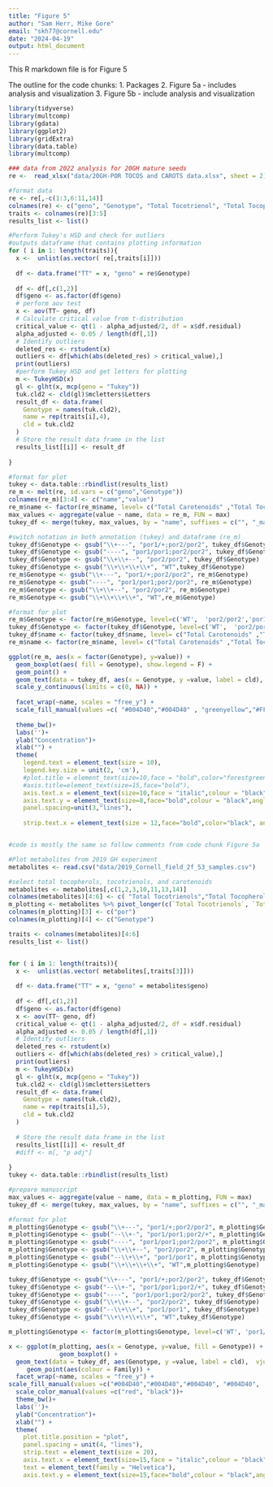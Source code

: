 ```yaml
---
title: "Figure 5"
author: "Sam Herr, Mike Gore"
email: "skh77@cornell.edu"
date: "2024-04-19"
output: html_document
---
```


This R markdown file is for Figure 5

The outline for the code chunks:
1. Packages
2. Figure 5a - includes analysis and visualization
3. Figure 5b - include analysis and visualization

```r
library(tidyverse)
library(multcomp)
library(gdata)
library(ggplot2)
library(gridExtra)
library(data.table)
library(multcomp)
```

```r
### data from 2022 analysis for 20GH mature seeds
re <-  read_xlsx("data/20GH-POR TOCOS and CAROTS data.xlsx", sheet = 2)[,-c(2,7:9)]

#format data
re <- re[,-c(1:3,6:11,14)]
colnames(re) <- c("geno", "Genotype", "Total Tocotrienol", "Total Tocopherol", "Total Carotenoids")
traits <- colnames(re)[3:5]
results_list <- list()

#Perform Tukey's HSD and check for outliers
#outputs dataframe that contains plotting information
for ( i in 1: length(traits)){
  x <-  unlist(as.vector( re[,traits[i]]))
  
  df <- data.frame("TT" = x, "geno" = re$Genotype)
  
  df <- df[,c(1,2)]
  df$geno <- as.factor(df$geno)
  # perform aov test
  x <- aov(TT~ geno, df)
  # Calculate critical value from t-distribution
  critical_value <- qt(1 - alpha_adjusted/2, df = x$df.residual)
  alpha_adjusted <- 0.05 / length(df[,1])
  # Identify outliers
  deleted_res <- rstudent(x)
  outliers <- df[which(abs(deleted_res) > critical_value),]
  print(outliers)
  #perform Tukey HSD and get letters for plotting
  m <- TukeyHSD(x)
  gl <- glht(x, mcp(geno = "Tukey"))
  tuk.cld2 <- cld(gl)$mcletters$Letters
  result_df <- data.frame(
    Genotype = names(tuk.cld2),
    name = rep(traits[i],4),
    cld = tuk.cld2
  )
  # Store the result data frame in the list
  results_list[[i]] <- result_df
  
}

#format for plot
tukey <- data.table::rbindlist(results_list)
re_m <- melt(re, id.vars = c("geno","Genotype"))
colnames(re_m)[3:4] <- c("name","value")
re_m$name <- factor(re_m$name, level= c("Total Carotenoids" ,"Total Tocotrienol","Total Tocopherol"))
max_values <- aggregate(value ~ name, data = re_m, FUN = max)
tukey_df <- merge(tukey, max_values, by = "name", suffixes = c("", "_max"))

#switch notation in both annotation (tukey) and dataframe (re_m)
tukey_df$Genotype <- gsub("\\+---", "por1/+;por2/por2", tukey_df$Genotype)
tukey_df$Genotype <- gsub("----", "por1/por1;por2/por2", tukey_df$Genotype)
tukey_df$Genotype <- gsub("\\+\\+--", "por2/por2", tukey_df$Genotype)
tukey_df$Genotype <- gsub("\\+\\+\\+\\+", "WT",tukey_df$Genotype)
re_m$Genotype <- gsub("\\+---", "por1/+;por2/por2", re_m$Genotype)
re_m$Genotype <- gsub("----", "por1/por1;por2/por2", re_m$Genotype)
re_m$Genotype <- gsub("\\+\\+--", "por2/por2", re_m$Genotype)
re_m$Genotype <- gsub("\\+\\+\\+\\+", "WT",re_m$Genotype)

#format for plot
re_m$Genotype <- factor(re_m$Genotype, level=c('WT',  'por2/por2','por1/+;por2/por2',  'por1/por1;por2/por2'  ))
tukey_df$Genotype <- factor(tukey_df$Genotype, level=c('WT',  'por2/por2','por1/+;por2/por2',  'por1/por1;por2/por2'  ))
tukey_df$name <- factor(tukey_df$name, level= c("Total Carotenoids" ,"Total Tocotrienol","Total Tocopherol"))
re_m$name <- factor(re_m$name, level= c("Total Carotenoids" ,"Total Tocotrienol","Total Tocopherol"))

ggplot(re_m, aes(x = factor(Genotype), y=value)) +
  geom_boxplot(aes( fill = Genotype), show.legend = F) +
  geom_point() +
  geom_text(data = tukey_df, aes(x = Genotype, y =value, label = cld),  vjust = -0.5) +
  scale_y_continuous(limits = c(0, NA)) +
  
  facet_wrap(~name, scales = "free_y") +
  scale_fill_manual(values =c( "#004D40","#004D40" , "greenyellow","#FFC107"))+
  
  theme_bw()+
  labs('')+
  ylab("Concentration")+
  xlab("") +
  theme(
    legend.text = element_text(size = 10),
    legend.key.size = unit(2, 'cm'),
    #plot.title = element_text(size=10,face = "bold",color="forestgreen"),
    #axis.title=element_text(size=15,face="bold"),
    axis.text.x = element_text(size=10,face = "italic",colour = "black",angle = 45,hjust = 1, vjust = 1),
    axis.text.y = element_text(size=8,face="bold",colour = "black",angle = 0),
    panel.spacing=unit(3,"lines"),
    
    strip.text.x = element_text(size = 12,face="bold",color="black", angle =360,family='sans'))



```

```r
#code is mostly the same so follow comments from code chunk Figure 5a

#Plot metabolites from 2019 GH experiment
metabolites <- read.csv("data/2019_Cornell_field_2f_53_samples.csv")

#select total tocopherols, tocotrienols, and carotenoids
metabolites <- metabolites[,c(1,2,3,10,11,13,14)]
colnames(metabolites)[4:6] <- c( "Total Tocotrienols","Total Tocopherols", "Total Carotenoids")
m_plotting <- metabolites %>% pivot_longer(c(`Total Tocotrienols`, `Total Tocopherols`, `Total Carotenoids`) )
colnames(m_plotting)[3] <- c("por")
colnames(m_plotting)[4] <- c("Genotype")

traits <- colnames(metabolites)[4:6]
results_list <- list()


for ( i in 1: length(traits)){
  x <-  unlist(as.vector( metabolites[,traits[3]]))
  
  df <- data.frame("TT" = x, "geno" = metabolites$geno)
  
  df <- df[,c(1,2)]
  df$geno <- as.factor(df$geno)
  x <- aov(TT~ geno, df)
  critical_value <- qt(1 - alpha_adjusted/2, df = x$df.residual)
  alpha_adjusted <- 0.05 / length(df[,1])
  # Identify outliers
  deleted_res <- rstudent(x)
  outliers <- df[which(abs(deleted_res) > critical_value),]
  print(outliers)
  m <- TukeyHSD(x)
  gl <- glht(x, mcp(geno = "Tukey"))
  tuk.cld2 <- cld(gl)$mcletters$Letters
  result_df <- data.frame(
    Genotype = names(tuk.cld2),
    name = rep(traits[i],5),
    cld = tuk.cld2
  )
  
  # Store the result data frame in the list
  results_list[[i]] <- result_df
  #diff <- m[, "p adj"]
  
}
tukey <- data.table::rbindlist(results_list)

#prepare manuscript
max_values <- aggregate(value ~ name, data = m_plotting, FUN = max)
tukey_df <- merge(tukey, max_values, by = "name", suffixes = c("", "_max"))

#format for plot
m_plotting$Genotype <- gsub("\\+---", "por1/+;por2/por2", m_plotting$Genotype)
m_plotting$Genotype <- gsub("--\\+-", "por1/por1;por2/+", m_plotting$Genotype)
m_plotting$Genotype <- gsub("----", "por1/por1;por2/por2", m_plotting$Genotype)
m_plotting$Genotype <- gsub("\\+\\+--", "por2/por2", m_plotting$Genotype)
m_plotting$Genotype <- gsub("--\\+\\+", "por1/por1", m_plotting$Genotype)
m_plotting$Genotype <- gsub("\\+\\+\\+\\+", "WT",m_plotting$Genotype)

tukey_df$Genotype <- gsub("\\+---", "por1/+;por2/por2", tukey_df$Genotype)
tukey_df$Genotype <- gsub("--\\+-", "por1/por1;por2/+", tukey_df$Genotype)
tukey_df$Genotype <- gsub("----", "por1/por1;por2/por2", tukey_df$Genotype)
tukey_df$Genotype <- gsub("\\+\\+--", "por2/por2", tukey_df$Genotype)
tukey_df$Genotype <- gsub("--\\+\\+", "por1/por1", tukey_df$Genotype)
tukey_df$Genotype <- gsub("\\+\\+\\+\\+", "WT",tukey_df$Genotype)

m_plotting$Genotype <- factor(m_plotting$Genotype, level=c('WT', 'por1/por1', 'por2/por2', 'por1/+;por2/por2','por1/por1;por2/+', 'por1/por1;por2/por2'))

x <- ggplot(m_plotting, aes(x = Genotype, y=value, fill = Genotype)) + 
              geom_boxplot() +
  geom_text(data = tukey_df, aes(Genotype, y =value, label = cld),  vjust = -0.5) +
     geom_point(aes(colour = Family)) +
  facet_wrap(~name, scales = "free_y") +
scale_fill_manual(values =c("#004D40","#004D40","#004D40", "#004D40",  "greenyellow"))+
  scale_color_manual(values =c("red", "black"))+
  theme_bw()+
  labs('')+
  ylab("Concentration")+
  xlab("") +
  theme(
    plot.title.position = "plot",
    panel.spacing = unit(4, "lines"),
    strip.text = element_text(size = 20),
    axis.text.x = element_text(size=15,face = "italic",colour = "black",angle = 45,hjust = 1, vjust = 1),
    text = element_text(family = "Helvetica"),
    axis.text.y = element_text(size=15,face="bold",colour = "black",angle = 0))


```

